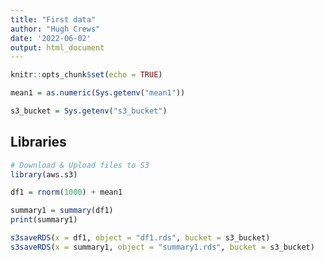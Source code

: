 ```yaml
---
title: "First data"
author: "Hugh Crews"
date: '2022-06-02'
output: html_document
---
```


```r
knitr::opts_chunk$set(echo = TRUE)

mean1 = as.numeric(Sys.getenv("mean1"))

s3_bucket = Sys.getenv("s3_bucket")

```

## Libraries

```r
# Download & Upload files to S3
library(aws.s3)

```

```r

df1 = rnorm(1000) + mean1

```



```r

summary1 = summary(df1)
print(summary1)

```


```r

s3saveRDS(x = df1, object = "df1.rds", bucket = s3_bucket)
s3saveRDS(x = summary1, object = "summary1.rds", bucket = s3_bucket)

```